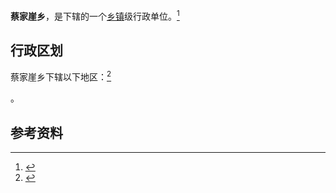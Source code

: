 {{中国乡级行政区|14/11/23/205/000}}

'''蔡家崖乡'''，是{{PRC admin/fullname|14/11/23/205/000|3}}下辖的一个[[乡镇|乡镇]]级行政单位。<ref>{{PRC admin/ref sgc|{{PRC admin/parent|14/11/23/205/000}}}}</ref>

== 行政区划 ==

蔡家崖乡下辖以下地区：<ref>{{PRC admin/ref sgc|14/11/23/205/000}}</ref>

{{PRC admin/children|14/11/23/205/000}}。

== 参考资料 ==

{{reflist}}

{{行政区划小作品}}
{{PRC admin/navcat|14/11/23/205/000}}